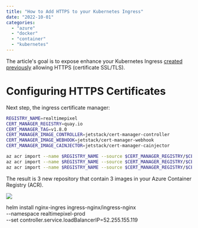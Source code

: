 ```yaml
---
title: "How to Add HTTPS to your Kubernetes Ingress"
date: "2022-10-01"
categories:
  - "azure"
  - "docker"
  - "container"
  - "kubernetes"
---
```


The article's goal is to expose enhance your Kubernetes Ingress [created previously](./azure-kubernetes-public-access) allowing HTTPS (certificate SSL/TLS).


# Configuring HTTPS Certificates

Next step, the ingress certificate manager:

```sh
REGISTRY_NAME=realtimepixel
CERT_MANAGER_REGISTRY=quay.io
CERT_MANAGER_TAG=v1.8.0
CERT_MANAGER_IMAGE_CONTROLLER=jetstack/cert-manager-controller
CERT_MANAGER_IMAGE_WEBHOOK=jetstack/cert-manager-webhook
CERT_MANAGER_IMAGE_CAINJECTOR=jetstack/cert-manager-cainjector

az acr import --name $REGISTRY_NAME --source $CERT_MANAGER_REGISTRY/$CERT_MANAGER_IMAGE_CONTROLLER:$CERT_MANAGER_TAG --image $CERT_MANAGER_IMAGE_CONTROLLER:$CERT_MANAGER_TAG
az acr import --name $REGISTRY_NAME --source $CERT_MANAGER_REGISTRY/$CERT_MANAGER_IMAGE_WEBHOOK:$CERT_MANAGER_TAG --image $CERT_MANAGER_IMAGE_WEBHOOK:$CERT_MANAGER_TAG
az acr import --name $REGISTRY_NAME --source $CERT_MANAGER_REGISTRY/$CERT_MANAGER_IMAGE_CAINJECTOR:$CERT_MANAGER_TAG --image $CERT_MANAGER_IMAGE_CAINJECTOR:$CERT_MANAGER_TAG
```

The result is 3 new repository that contain 3 images in your Azure Container Registry (ACR).

![](./images/azure_ingress_nginx_images.png)



<TocAzureContainerSeries/>



helm install nginx-ingres ingress-nginx/ingress-nginx \
  --namespace realtimepixel-prod \
  --set controller.service.loadBalancerIP=52.255.155.119